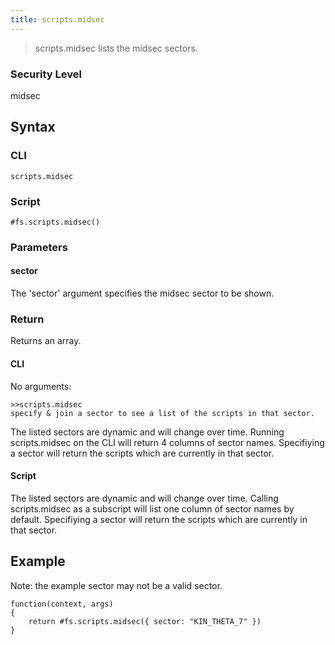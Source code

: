 ```yaml
---
title: scripts.midsec
---
```


> scripts.midsec lists the midsec sectors.

### Security Level

midsec

## Syntax

### CLI

```
scripts.midsec
```

### Script

```
#fs.scripts.midsec()
```

### Parameters

#### sector

The 'sector' argument specifies the midsec sector to be shown.

### Return

Returns an array.

#### CLI

No arguments:

```
>>scripts.midsec
specify & join a sector to see a list of the scripts in that sector.
```

The listed sectors are dynamic and will change over time. Running scripts.midsec on the CLI will return 4 columns of sector names. Specifiying a sector will return the scripts which are currently in that sector.

#### Script

The listed sectors are dynamic and will change over time. Calling scripts.midsec as a subscript will list one column of sector names by default. Specifiying a sector will return the scripts which are currently in that sector.

## Example

Note: the example sector may not be a valid sector.

```
function(context, args)
{
	return #fs.scripts.midsec({ sector: "KIN_THETA_7" })
}
```
